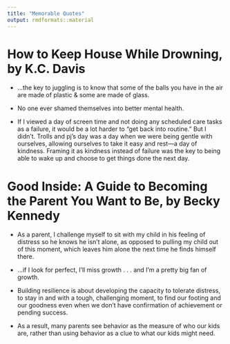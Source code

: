 ```yaml
---
title: "Memorable Quotes"
output: rmdformats::material
---
```


# How to Keep House While Drowning, by K.C. Davis
* ...the key to juggling is to know that some of the balls you have in the air are made of plastic & some are made of glass.

* No one ever shamed themselves into better mental health.

* If I viewed a day of screen time and not doing any scheduled care tasks as a failure, it would be a lot harder to “get back into routine.” But I didn’t. Trolls and pj’s day was a day when we were being gentle with ourselves, allowing ourselves to take it easy and rest—a day of kindness. Framing it as kindness instead of failure was the key to being able to wake up and choose to get things done the next day.

# Good Inside: A Guide to Becoming the Parent You Want to Be, by Becky Kennedy
* As a parent, I challenge myself to sit with my child in his feeling of distress so he knows he isn’t alone, as opposed to pulling my child out of this moment, which leaves him alone the next time he finds himself there.

* ...if I look for perfect, I’ll miss growth . . . and I’m a pretty big fan of growth.

* Building resilience is about developing the capacity to tolerate distress, to stay in and with a tough, challenging moment, to find our footing and our goodness even when we don’t have confirmation of achievement or pending success.

* As a result, many parents see behavior as the measure of who our kids are, rather than using behavior as a clue to what our kids might need.
